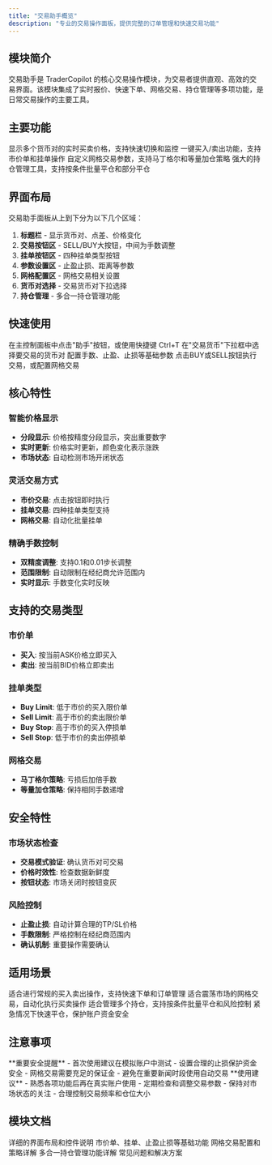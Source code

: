 ```yaml
---
title: "交易助手概览"
description: "专业的交易操作面板，提供完整的订单管理和快速交易功能"
---
```


## 模块简介

交易助手是 TraderCopilot 的核心交易操作模块，为交易者提供直观、高效的交易界面。该模块集成了实时报价、快速下单、网格交易、持仓管理等多项功能，是日常交易操作的主要工具。

## 主要功能

<CardGroup cols={2}>
  <Card title="实时报价显示" icon="chart-candlestick">
    显示多个货币对的实时买卖价格，支持快速切换和监控
  </Card>
  <Card title="快速交易下单" icon="bolt">
    一键买入/卖出功能，支持市价单和挂单操作
  </Card>
  <Card title="网格交易配置" icon="grid">
    自定义网格交易参数，支持马丁格尔和等量加仓策略
  </Card>
  <Card title="多合一持仓管理" icon="layers">
    强大的持仓管理工具，支持按条件批量平仓和部分平仓
  </Card>
</CardGroup>

## 界面布局

交易助手面板从上到下分为以下几个区域：

1. **标题栏** - 显示货币对、点差、价格变化
2. **交易按钮区** - SELL/BUY大按钮，中间为手数调整
3. **挂单按钮区** - 四种挂单类型按钮
4. **参数设置区** - 止盈止损、距离等参数
5. **网格配置区** - 网格交易相关设置
6. **货币对选择** - 交易货币对下拉选择
7. **持仓管理** - 多合一持仓管理功能

## 快速使用

<Steps>
  <Step title="打开交易助手">
    在主控制面板中点击"助手"按钮，或使用快捷键 Ctrl+T
  </Step>
  <Step title="选择交易货币对">
    在"交易货币"下拉框中选择要交易的货币对
  </Step>
  <Step title="设置交易参数">
    配置手数、止盈、止损等基础参数
  </Step>
  <Step title="执行交易">
    点击BUY或SELL按钮执行交易，或配置网格交易
  </Step>
</Steps>

## 核心特性

### 智能价格显示
- **分段显示**: 价格按精度分段显示，突出重要数字
- **实时更新**: 价格实时更新，颜色变化表示涨跌
- **市场状态**: 自动检测市场开闭状态

### 灵活交易方式
- **市价交易**: 点击按钮即时执行
- **挂单交易**: 四种挂单类型支持
- **网格交易**: 自动化批量挂单

### 精确手数控制
- **双精度调整**: 支持0.1和0.01步长调整
- **范围限制**: 自动限制在经纪商允许范围内
- **实时显示**: 手数变化实时反映

## 支持的交易类型

### 市价单
- **买入**: 按当前ASK价格立即买入
- **卖出**: 按当前BID价格立即卖出

### 挂单类型
- **Buy Limit**: 低于市价的买入限价单
- **Sell Limit**: 高于市价的卖出限价单
- **Buy Stop**: 高于市价的买入停损单
- **Sell Stop**: 低于市价的卖出停损单

### 网格交易
- **马丁格尔策略**: 亏损后加倍手数
- **等量加仓策略**: 保持相同手数递增

## 安全特性

### 市场状态检查
- **交易模式验证**: 确认货币对可交易
- **价格时效性**: 检查数据新鲜度
- **按钮状态**: 市场关闭时按钮变灰

### 风险控制
- **止盈止损**: 自动计算合理的TP/SL价格
- **手数限制**: 严格控制在经纪商范围内
- **确认机制**: 重要操作需要确认

## 适用场景

<Accordion title="日常交易操作">
适合进行常规的买入卖出操作，支持快速下单和订单管理
</Accordion>

<Accordion title="网格交易策略">
适合震荡市场的网格交易，自动化执行买卖操作
</Accordion>

<Accordion title="批量持仓管理">
适合管理多个持仓，支持按条件批量平仓和风险控制
</Accordion>

<Accordion title="快速风险控制">
紧急情况下快速平仓，保护账户资金安全
</Accordion>

## 注意事项

<Warning>
**重要安全提醒**
- 首次使用建议在模拟账户中测试
- 设置合理的止损保护资金安全
- 网格交易需要充足的保证金
- 避免在重要新闻时段使用自动交易
</Warning>

<Info>
**使用建议**
- 熟悉各项功能后再在真实账户使用
- 定期检查和调整交易参数
- 保持对市场状态的关注
- 合理控制交易频率和仓位大小
</Info>

## 模块文档

<CardGroup cols={2}>
  <Card title="界面介绍" href="/modules/assistant/interface">
    详细的界面布局和控件说明
  </Card>
  <Card title="基础交易" href="/modules/assistant/basic-trading">
    市价单、挂单、止盈止损等基础功能
  </Card>
  <Card title="网格交易" href="/modules/assistant/grid-trading">
    网格交易配置和策略详解
  </Card>
  <Card title="持仓管理" href="/modules/assistant/position-management">
    多合一持仓管理功能详解
  </Card>
  <Card title="问题解决" href="/modules/assistant/troubleshooting">
    常见问题和解决方案
  </Card>
</CardGroup>
